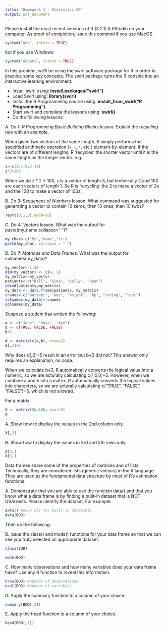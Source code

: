 ```yaml
---
title: "Homework 1 - Statistics 20"
output: pdf_document
---
```

\begin{center}
\textit{Due April 8, 2016 before 11:59 PM via upload to CCLE}
\end{center}

\section{Installing R \& RStudio}

\textbf{Problem 1.} Please install the most recent versions of R (3.2.1) & RStudio on your computer. As proof of completion, issue this commnd if you use MacOS:

```r
system("who", intern = TRUE)
```

but if you use Windows:

```r
system("whoami", intern = TRUE)
```

\section{Swirl Package}

\textbf{Problem 2.} In this problem, we'll be using the swirl software package for R in order to practice some key concepts. The swirl package turns the R console into an interactive learning environment.

- Install swirl using:  **install.packages("swirl")**
- Load Swirl using: **library(swirl)**
- Install the R Progroamming course using: **install_from_swirl("R Programming")**
- Start swirl and complete the lessons using: **swirl()**
- Do the following lessons:

A. Do  *1: R Programming Basic Building Blocks* lesson. Explain the *recycling* rule with an example.

When given two vectors of the same length, R simply performs the specified arithmetic operation (`+`, `-`,
 `*`, etc.) element-by-element. If the vectors are of different lengths, R 'recycles' the shorter vector until it is the same length as the longer vector.
e.g.
```r
z<-c(1.1,9,3.14)
z*2+100
```
When we do z * 2 + 100, z is a vector of length 3, but technically 2 and 100 are each vectors of length 1. So R is 'recycling' the 2 to make a vector of 2s and the 100 to make a vector of 100s.

B. Do  *3: Sequences of Numbers* lesson. What command was suggested for generating a vector to contain 10 zeros, then 10 ones, then 10 twos?
```r
rep(c(0,1,2),each=10)
```

C. Do *4: Vectors* lesson. What was the output for paste(my_name,collapse=" ")?
```r
my_char<-c("My","name","is")
paste(my_char, collapse = " ")
```

D. Do *7: Matrices and Data Frames*. What was the output for colnames(my_data)?
```r
my_vector<-1:20
dim(my_vector) <- c(4, 5)
my_matrix<-my_vector
patients<-c("Bill", "Gina", "Kelly", "Sean")
cbind(patients,my_matrix)
my_data <- data.frame(patients, my_matrix)
cnames<-c("patient", "age", "weight", "bp", "rating", "test")
colnames(my_data)<-cnames
colnames(my_data)
```


\subsubsection{Character (String) and Logical Vectors}

\textbf{Problem 3.} Suppose a student has written the following:

```r
a <- c("Jane", "Dave", "Ann")
b <- c(TRUE, FALSE, FALSE)
b+5
```

```r
d <- matrix(c(a,b), nrow=3)
d[,2]+5
```

Why does d[,2]+5 result in an error but b+3 did not? This answer only requires an explanation, no code.

When we calculate b+3, R automatically converts the logical value into a numeric, so we are acturally calculating c(1,0,0)+5. However, when we combine a and b into a matrix, R automatically converts the logical values into characters, so we are acturally calculating c("TRUE", "FALSE", "FALSE")+5, which is not allowed.
\subsection{Matrices}

\textbf{Problem 4.} For a matrix

```r
X <- matrix(56:100, ncol=9)
X
```

A. Show how to display the values in the 2nd column only.
```r
X[,2]
```

B. Show how to display the values in 3rd and 5th rows only.
```r
X[3,]
X[5,]
```

\subsection{Data Frames}

\textbf{Problem 5.} Data frames share some of the properties of matrices and of lists. Technically, they are considered lists (generic vectors) in the R language. They are used as the fundamental data structure by most of R’s estimation functions.

A. Demonstrate that you are able to use the function data() and that you know what a data frame is by finding a built-in dataset that is NOT USArrests. Please identify the dataset. For example:

```r
data() #show all the built-in datatsets
data(BOD)
```

Then do the following:

B. Issue the class() and mode() functions for your data frame so that we can see you truly selected an appropriate dataset.

```r
class(BOD)
```

```r
mode(BOD)
```

C. How many observations and how many variables does your data frame have? Use any R function to reveal this information.
```r
nrow(BOD) #number of observations
ncol(BOD) #number of variables
```

D. Apply the summary function to a column of your choice.
```r
summary(BOD[,2])
```

E. Apply the head function to a column of your choice.
```r
head(BOD[,2])
```

